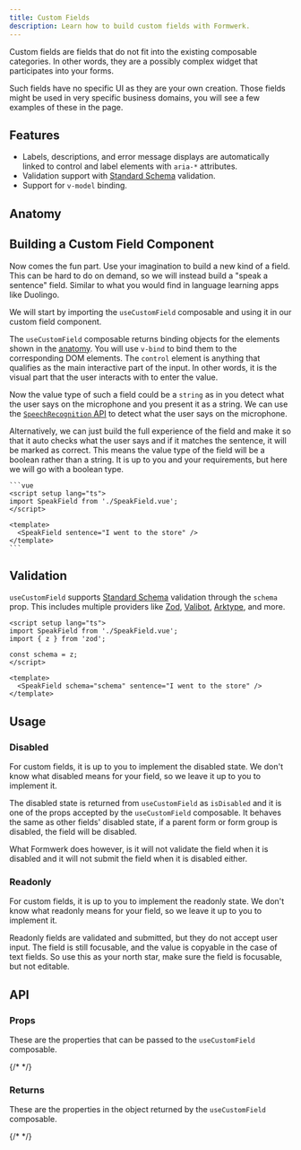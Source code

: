 ```yaml
---
title: Custom Fields
description: Learn how to build custom fields with Formwerk.
---
```



Custom fields are fields that do not fit into the existing composable categories. In other words, they are a possibly complex widget that participates into your forms.

Such fields have no specific UI as they are your own creation. Those fields might be used in very specific business domains, you will see a few examples of these in the page.

## Features

- Labels, descriptions, and error message displays are automatically linked to control and label elements with `aria-*` attributes.
- Validation support with [Standard Schema](https://github.com/standard-schema/standard-schema) validation.
- Support for `v-model` binding.

## Anatomy

<AnatomyCanvas>
  <AnatomyCustomField />
</AnatomyCanvas>

## Building a Custom Field Component

Now comes the fun part. Use your imagination to build a new kind of a field. This can be hard to do on demand, so we will instead build a "speak a sentence" field. Similar to what you would find in language learning apps like Duolingo.

We will start by importing the `useCustomField` composable and using it in our custom field component.

The `useCustomField` composable returns binding objects for the elements shown in the [anatomy](#anatomy). You will use `v-bind` to bind them to the corresponding DOM elements. The `control` element is anything that qualifies as the main interactive part of the input. In other words, it is the visual part that the user interacts with to enter the value.

Now the value type of such a field could be a `string` as in you detect what the user says on the microphone and you present it as a string. We can use the [`SpeechRecognition` API](https://developer.mozilla.org/en-US/docs/Web/API/Web_Speech_API/Using_the_Web_Speech_API) to detect what the user says on the microphone.

Alternatively, we can just build the full experience of the field and make it so that it auto checks what the user says and if it matches the sentence, it will be marked as correct. This means the value type of the field will be a boolean rather than a string. It is up to you and your requirements, but here we will go with a boolean type.

<MdxRepl client:load preview-size="lg">
  <div slot="SpeakField.vue">
    <SpeechCustomField />
  </div>

  <div slot="App.vue">

    ```vue
    <script setup lang="ts">
    import SpeakField from './SpeakField.vue';
    </script>

    <template>
      <SpeakField sentence="I went to the store" />
    </template>
    ```

  </div>

</MdxRepl>

## Validation

`useCustomField` supports [Standard Schema](https://github.com/standard-schema/standard-schema) validation through the `schema` prop. This includes multiple providers like [Zod](https://zod.dev/), [Valibot](https://valibot.dev/), [Arktype](https://arktype.dev/), and more.

<MdxRepl client:load preview-size="lg">

<div slot="!SpeakField.vue">
  <SpeechCustomField />
</div>

<div slot="App.vue">

```vue
<script setup lang="ts">
import SpeakField from './SpeakField.vue';
import { z } from 'zod';

const schema = z;
</script>

<template>
  <SpeakField schema="schema" sentence="I went to the store" />
</template>
```

</div>

</MdxRepl>

## Usage

### Disabled

For custom fields, it is up to you to implement the disabled state. We don't know what disabled means for your field, so we leave it up to you to implement it.

The disabled state is returned from `useCustomField` as `isDisabled` and it is one of the props accepted by the `useCustomField` composable. It behaves the same as other fields' disabled state, if a parent form or form group is disabled, the field will be disabled.

What Formwerk does however, is it will not validate the field when it is disabled and it will not submit the field when it is disabled either.

### Readonly

For custom fields, it is up to you to implement the readonly state. We don't know what readonly means for your field, so we leave it up to you to implement it.

Readonly fields are validated and submitted, but they do not accept user input. The field is still focusable, and the value is copyable in the case of text fields. So use this as your north star, make sure the field is focusable, but not editable.

## API

### Props

These are the properties that can be passed to the `useCustomField` composable.

{/* <MdxTableAPI typeName="CustomFieldProps" /> */}

### Returns

These are the properties in the object returned by the `useCustomField` composable.

{/* <MdxTableAPI fnName="useCustomField" /> */}
